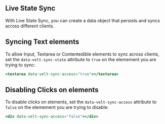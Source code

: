 ## Live State Sync

With Live State Sync, you can create a data object that persists and syncs across different clients.

## Syncing Text elements

To allow Input, Textarea or Contentedible elements to sync across clients, set the `data-velt-sync-state` attribute to `true` on the elemement you are trying to sync:


```jsx
<textarea data-velt-sync-access="true"></textarea>
```


## Disabling Clicks on elements

To disable clicks on elements, set the `data-velt-sync-access` attribute to `false` on the elemement you are trying to disable:

```jsx
<div data-velt-sync-access="false"></div>
```

